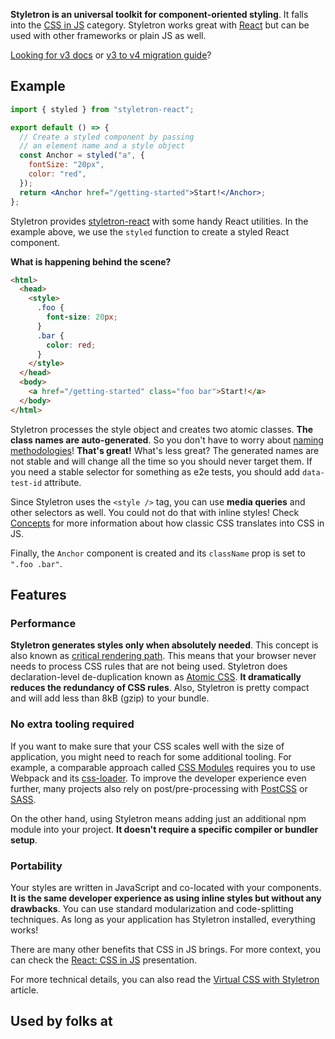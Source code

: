 

<Logo />

**Styletron is an universal toolkit for component-oriented styling**. It falls into the [CSS in JS](https://github.com/tuchk4/awesome-css-in-js) category. Styletron works great with [React](https://reactjs.org/) but can be used with other frameworks or plain JS as well.

[Looking for v3 docs](https://www.styletron.org/v3/) or [v3 to v4 migration guide](https://github.com/styletron/styletron/blob/master/docs/v3-migration-guide.md)?

## Example

```jsx live
import { styled } from "styletron-react";

export default () => {
  // Create a styled component by passing
  // an element name and a style object
  const Anchor = styled("a", {
    fontSize: "20px",
    color: "red",
  });
  return <Anchor href="/getting-started">Start!</Anchor>;
};
```

Styletron provides [styletron-react](https://www.npmjs.com/package/styletron-react) with some handy React utilities. In the example above, we use the `styled` function to create a styled React component.

**What is happening behind the scene?**

```html
<html>
  <head>
    <style>
      .foo {
        font-size: 20px;
      }
      .bar {
        color: red;
      }
    </style>
  </head>
  <body>
    <a href="/getting-started" class="foo bar">Start!</a>
  </body>
</html>
```

Styletron processes the style object and creates two atomic classes. **The class names are auto-generated**. So you don't have to worry about [naming methodologies](http://getbem.com/introduction/)! **That's great!** What's less great? The generated names are not stable and will change all the time so you should never target them. If you need a stable selector for something as e2e tests, you should add `data-test-id` attribute.

Since Styletron uses the `<style />` tag, you can use **media queries** and other selectors as well. You could not do that with inline styles! Check [Concepts](/concepts) for more information about how classic CSS translates into CSS in JS.

Finally, the `Anchor` component is created and its `className` prop is set to `".foo .bar"`.

## Features

### Performance

**Styletron generates styles only when absolutely needed**. This concept is also known as [critical rendering path](https://developers.google.com/web/fundamentals/performance/critical-rendering-path/). This means that your browser never needs to process CSS rules that are not being used. Styletron does declaration-level de-duplication known as [Atomic CSS](https://acss.io/). **It dramatically reduces the redundancy of CSS rules**. Also, Styletron is pretty compact and will add less than 8kB (gzip) to your bundle.

### No extra tooling required

If you want to make sure that your CSS scales well with the size of application, you might need to reach for some additional tooling. For example, a comparable approach called [CSS Modules](https://github.com/css-modules/css-modules) requires you to use Webpack and its [css-loader](https://github.com/webpack-contrib/css-loader). To improve the developer experience even further, many projects also rely on post/pre-processing with [PostCSS](https://github.com/postcss/postcss) or [SASS](https://sass-lang.com/).

On the other hand, using Styletron means adding just an additional npm module into your project. **It doesn't require a specific compiler or bundler setup**.

### Portability

Your styles are written in JavaScript and co-located with your components. **It is the same developer experience as using inline styles but without any drawbacks**. You can use standard modularization and code-splitting techniques. As long as your application has Styletron installed, everything works!

There are many other benefits that CSS in JS brings. For more context, you can check the [React: CSS in JS](https://speakerdeck.com/vjeux/react-css-in-js) presentation.

For more technical details, you can also read the [Virtual CSS with Styletron](https://ryantsao.com/blog/virtual-css-with-styletron) article.

## Used by folks at

<UberLogo />
